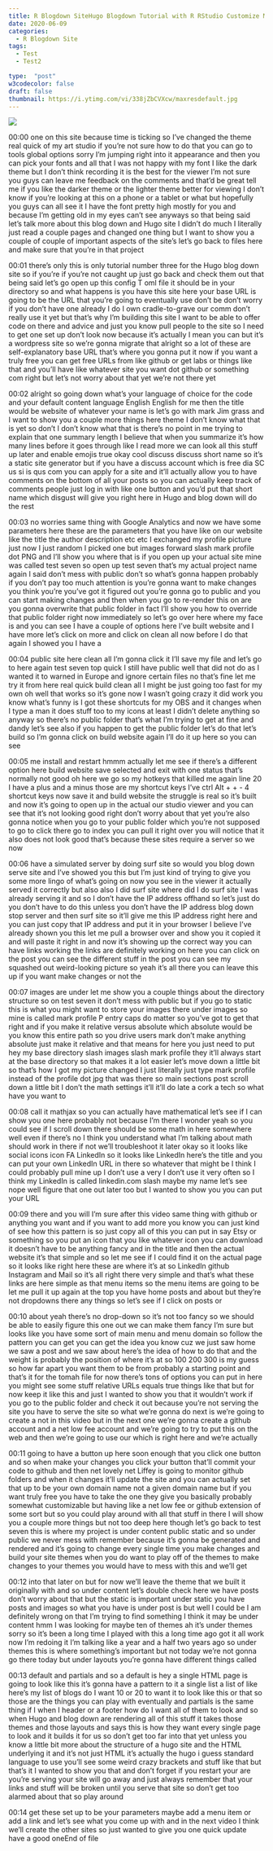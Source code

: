 ```yaml
---
title: R Blogdown SiteHugo Blogdown Tutorial with R RStudio Customize Menus Layouts
date: 2020-06-09
categories:
  - R Blogdown Site
tags:
  - Test
  - Test2

type:  "post"
w3codecolor: false
draft: false
thumbnail: https://i.ytimg.com/vi/338jZbCVXcw/maxresdefault.jpg
---
```


<a href="https://www.youtube.com/watch?v=338jZbCVXcw">
<img src="auto-posts/images/1-RBlogdownSite-RHugoWebSiteLesson1.mp4.jpg">
</a>









00:00
one on this site because time is ticking
so I've changed the theme real quick of my art studio if you're not sure how to
do that you can go to tools global options sorry I'm jumping right into it
appearance and then you can pick your fonts and all that I was not happy with
my font I like the dark theme but I don't think recording it is the best for
the viewer I'm not sure you guys can leave me feedback on the comments and
that'd be great tell me if you like the darker theme or
the lighter theme better for viewing I don't know if you're looking at this on
a phone or a tablet or what but hopefully you guys can all see it I have
the font pretty high mostly for you and because I'm getting old in my eyes can't
see anyways so that being said let's talk more about this blog down and Hugo
site I didn't do much I literally just read a couple pages and changed one
thing but I want to show you a couple of couple of important aspects of the
site's let's go back to files here and make sure that you're in that project

00:01
there's only this is only tutorial number three for the Hugo blog down site
so if you're if you're not caught up just go back and check them out that
being said let's go open up this config T oml file it should be in your
directory so and what happens is you have this site here your base URL is
going to be the URL that you're going to eventually use don't be don't worry if
you don't have one already I do I own cradle-to-grave
our comm don't really use it yet but that's why I'm building this site I want
to be able to offer code on there and advice and just you know pull people to
the site so I need to get one set up don't look now because it's actually I
mean you can but it's a wordpress site so we're gonna migrate that alright so a
lot of these are self-explanatory base URL that's where you gonna put it
now if you want a truly free you can get free URLs from like github or get labs
or things like that and you'll have like whatever site you want dot github or
something com right but let's not worry about that yet we're not there yet

00:02
alright so going down what's your language of choice for the
code and your default content language English English for me then the title
would be website of whatever your name is let's go with mark
Jim grass and I want to show you a couple more things here theme I don't
know what that is yet so don't I don't know what that is there's no point in me
trying to explain that one summary length I believe that when you summarize
it's how many lines before it goes through like I read more we can look all
this stuff up later and enable emojis true okay cool
discuss discuss short name so it's a static site generator but if you have a
discuss account which is free dia SC us si is qus com
you can apply for a site and it'll actually allow you to have comments on
the bottom of all your posts so you can actually keep track of comments people
just log in with like one button and you'd put that short name which disgust
will give you right here in Hugo and blog down will do the rest

00:03
no worries same thing with Google Analytics and now we have some
parameters here these are the parameters that you have like on our website like
the title the author description etc etc I exchanged my profile picture just now
I just random I picked one but images forward slash mark profile dot PNG and
I'll show you where that is if you open up your actual site mine was called test
seven so open up test seven that's my actual project name again I said don't
mess with public don't so what's gonna happen probably if you don't pay too
much attention is you're gonna want to make changes you think you're you've got
it figured out you're gonna go to public and you can start making changes and
then when you go to re-render this on are you gonna overwrite that public
folder in fact I'll show you how to override that public folder right now
immediately so let's go over here where my face is and you can see I have a
couple of options here I've built website and I have more let's click on
more and click on clean all now before I do that again I showed you I have a

00:04
public site here clean all I'm gonna click it I'll save my file and let's go
to here again test seven top quick I still have public well that did not do
as I wanted it to warned in Europe and ignore certain files no that's fine let
me try it from here real quick build clean all I might be just going too fast
for my own oh well that works so it's gone now
I wasn't going crazy it did work you know what's funny is I got these
shortcuts for my OBS and it changes when I type a man it does stuff too
to my icons at least I didn't delete anything so anyway so there's no public
folder that's what I'm trying to get at fine and dandy
let's see also if you happen to get the public folder let's do that let's build
so I'm gonna click on build website again I'll do it up here so you can see

00:05
me install and restart hmmm actually let me see if there's a different option
here build website save selected and exit with one status that's normally not
good oh here we go so my hotkeys that killed me again line
20 I have a plus and a minus those are my shortcut keys I've ctrl Alt + + - 4
shortcut keys now save it and build website the struggle is real so it's
built and now it's going to open up in the actual our studio viewer and you can
see that it's not looking good right don't worry about that yet you're also
gonna notice when you go to your public folder which you're not supposed to go
to click there go to index you can pull it right over you will notice that it
also does not look good that's because these sites require a server so we now

00:06
have a simulated server by doing surf site so would you blog down serve site
and I've showed you this but I'm just kind of trying to give you some more
lingo of what's going on now you see in the viewer it actually served it
correctly but also also I did surf site where did I do surf site I was already
serving it and so I don't have the IP address offhand so let's just do you
don't have to do this unless you don't have the IP address blog down stop
server and then surf site so it'll give me this IP address right here and you
can just copy that IP address and put it in your browser
I believe I've already shown you this let me pull a browser over and show you
it copied it and will paste it right in and now it's showing up the correct way
you can have links working the links are
definitely working on here you can click on the post you can see the different
stuff in the post you can see my squashed out weird-looking picture so
yeah it's all there you can leave this up if you want make changes or not the

00:07
images are under let me show you a couple things about the directory
structure so on test seven it don't mess
with public but if you go to static this is what you might want to store your
images there under images so mine is called mark profile P entry caps do
matter so you've got to get that right and if you make it relative versus
absolute which absolute would be you know this entire path so you drive users
mark don't make anything absolute just make it relative and that means for here
you just need to put hey my base directory slash
images slash mark profile they it'll always start at the base directory so
that makes it a lot easier let's move down a little bit so that's how I got my
picture changed I just literally just type mark profile instead of the profile
dot jpg that was there so main sections post scroll down a little bit I don't
the math settings it'll it'll do late a cork a tech so what have you want to

00:08
call it mathjax so you can actually have
mathematical let's see if I can show you one here probably not because I'm there
I wonder yeah so you could see if I scroll down there should be some math in
here somewhere well even if there's no I think you
understand what I'm talking about math should work in there if not we'll
troubleshoot it later okay so it looks like social icons icon FA LinkedIn so it
looks like LinkedIn here's the title and you can put your own LinkedIn URL in
there so whatever that might be I think I could probably pull mine up I don't
use a very I don't use it very often so I think my LinkedIn is called
linkedin.com slash maybe my name let's see nope
well figure that one out later too but I wanted to show you you can put your URL

00:09
there and you will I'm sure after this video
same thing with github or anything you want and if you want to add more you
know you can just kind of see how this pattern is so just copy all of this you
can put in say Etsy or something so you put an icon that you like whatever icon
you can download it doesn't have to be anything fancy and in the title and then
the actual website it's that simple and so let me see if I could find it on the
actual page so it looks like right here these are where it's at so LinkedIn
github Instagram and Mail so it's all right there very simple and that's what
these links are here simple as that menu items so the menu items are going
to be let me pull it up again at the top you have home posts and about but
they're not dropdowns there any things so let's see if I click on posts or

00:10
about yeah there's no drop-down so it's not too fancy so we should be able to
easily figure this one out we can make them fancy I'm sure but looks like you
have some sort of main menu and menu domain so follow the pattern you can get
you can get the idea you know cuz we just saw home we saw a post and we saw
about here's the idea of how to do that and the weight is probably the position
of where it's at so 100 200 300 is my guess so how far apart you want them to
be from probably a starting point and that's it for the tomah file for now
there's tons of options you can put in here you might see some stuff relative
URLs equals true things like that but for now keep it like this and just I
wanted to show you that it wouldn't work
if you go to the public folder and check it out because you're not serving the
site you have to serve the site so what we're gonna do next is we're going to
create a not in this video but in the next one we're gonna create a github
account and a net low fee account and we're going to try to put this on the
web and then we're going to use our which is right here and we're actually

00:11
going to have a button up here soon enough that you click one button and so when
make your changes you click your button that'll commit your code to github and
then net lovely net Liffey is going to monitor github folders and when it
changes it'll update the site and you can actually set that up to be your own
domain name not a given domain name but if you want truly free you have to take
the one they give you basically probably somewhat customizable but having like a
net low fee or github extension of some sort but so you could play around with
all that stuff in there I will show you a couple more things but not too deep
here though let's go back to test seven this is
where my project is under content public
static and so under public we never mess with remember because it's gonna be
generated and rendered and it's going to change every single time you make
changes and build your site themes when you do want to play off of the themes to
make changes to your themes you would have to mess with this and we'll get

00:12
into that later on but for now we'll leave the theme that we built it
originally with and so under content let's double check here we have posts
don't worry about that but the static is important under static you have posts
and images so what you have is under post is but well I could be I am
definitely wrong on that I'm trying to find something I think it may be under
content hmm I was looking for maybe ten of themes ah it's under themes sorry so
it's been a long time I played with this a long time ago got it all work
now I'm redoing it I'm talking like a year and a half two years ago so under
themes this is where something's important but not today we're not gonna
go there today but under layouts you're gonna have different things called

00:13
default and partials and so a default is hey a single HTML page is going to look
like this it's gonna have a pattern to it a single list a list of like here's
my list of blogs do I want 10 or 20 to want it to look like this or that so
those are the things you can play with eventually and partials is the same
thing if I when I header or a footer how do I want all of them to look and so
when Hugo and blog down are rendering all of this stuff it takes those themes
and those layouts and says this is how they want every single page to look and
it builds it for us so don't get too far into that yet unless you know a little
bit more about the structure of a hugo site and the HTML underlying it and it's
not just HTML it's actually the hugo i guess standard language to use you'll
see some weird crazy brackets and stuff like that but that's it I wanted to show
you that and don't forget if you restart your are you're serving your site will
go away and just always remember that your links and stuff will be broken
until you serve that site so don't get too alarmed about that so play around

00:14
get these set up to be your parameters maybe add a menu item or add a link and
let's see what you come up with and in the next video I think we'll create the
other sites so just wanted to give you one quick update have a good oneEnd of file

